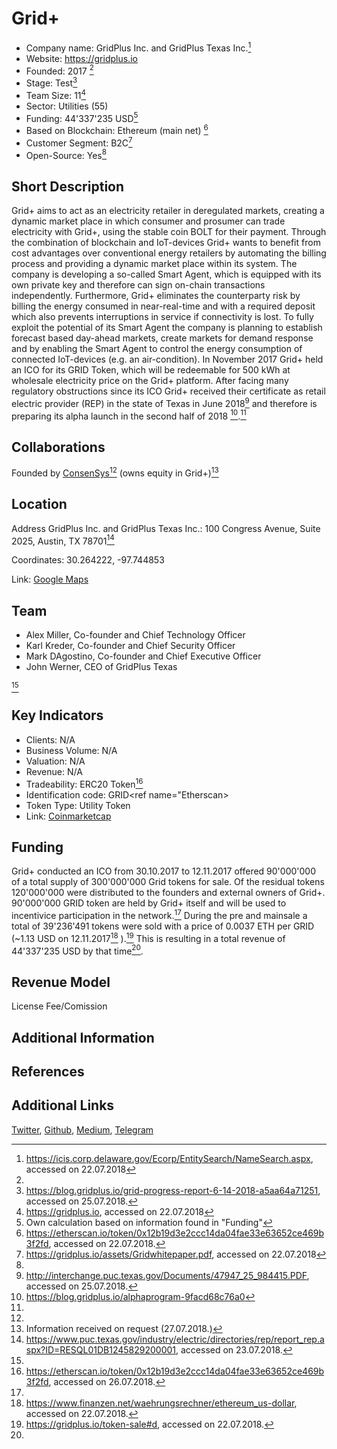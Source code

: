 = Grid+ =

*Company name: GridPlus Inc. and GridPlus Texas Inc.<ref name="State">https://icis.corp.delaware.gov/Ecorp/EntitySearch/NameSearch.aspx, accessed on 22.07.2018</ref>
*Website: https://gridplus.io
*Founded: 2017 <ref name="State"></ref>
*Stage: Test<ref>https://blog.gridplus.io/grid-progress-report-6-14-2018-a5aa64a71251, accessed on 25.07.2018.</ref>
*Team Size: 11<ref name="Website">https://gridplus.io, accessed on 22.07.2018</ref>
*Sector: Utilities (55)
*Funding: 44'337'235 USD<ref name="calculation"> Own calculation based on information found in "Funding"</ref>
*Based on Blockchain: Ethereum (main net) <ref>https://etherscan.io/token/0x12b19d3e2ccc14da04fae33e63652ce469b3f2fd, accessed on 22.07.2018.</ref>
*Customer Segment: B2C<ref name="Whitepaper">https://gridplus.io/assets/Gridwhitepaper.pdf, accessed on 22.07.2018</ref>
*Open-Source: Yes<ref name="Whitepaper"></ref>


==Short Description==
Grid+ aims to act as an electricity retailer in deregulated markets, creating a dynamic market place 
in which consumer and prosumer can trade electricity with Grid+, using the stable coin BOLT for their 
payment. Through the combination of blockchain and IoT-devices Grid+ wants to benefit from cost 
advantages over conventional energy retailers by automating the billing process and providing a 
dynamic market place within its system. The company is developing a so-called Smart Agent, which 
is equipped with its own private key and therefore can sign on-chain transactions independently. 
Furthermore, Grid+ eliminates the counterparty risk by billing the energy consumed in near-real-time 
and with a required deposit which also prevents interruptions in service if connectivity is lost. 
To fully exploit the potential of its Smart Agent the company is planning to establish forecast based 
day-ahead markets, create markets for demand response and by enabling the Smart Agent to control the 
energy consumption of connected IoT-devices (e.g. an air-condition).
In November 2017 Grid+ held an ICO for its GRID Token, which will be redeemable for 500 kWh at 
wholesale electricity price on the Grid+ platform. After facing many regulatory obstructions since 
its ICO Grid+ received their certificate as retail electric provider (REP) in the state of Texas in 
June 2018<ref>http://interchange.puc.texas.gov/Documents/47947_25_984415.PDF, accessed on 25.07.2018.
</ref> and therefore is preparing its alpha launch in the second half of 2018
<ref>https://blog.gridplus.io/alphaprogram-9facd68c76a0</ref>.<ref name="Whitepaper"></ref>


==Collaborations==
Founded by [https://consensys.net/ ConsenSys]<ref name="Whitepaper"></ref> (owns equity in Grid+)<ref>Information received on request (27.07.2018.)</ref>

==Location==
Address GridPlus Inc. and GridPlus Texas Inc.: 
100 Congress Avenue, Suite 2025, Austin, TX 78701<ref>https://www.puc.texas.gov/industry/electric/directories/rep/report_rep.aspx?ID=RESQL01DB1245829200001, accessed on 23.07.2018.</ref>

Coordinates: 30.264222, -97.744853

Link: [https://www.google.ch/maps/place/One+Congress+Plaza,+100+Congress+Ave+%232025,+Austin,+TX+78701,+USA/@30.2639807,-97.7470419,17z/data=!3m1!4b1!4m5!3m4!1s0x8644b50629412b81:0xb4e5ccd4100bc105!8m2!3d30.2639807!4d-97.7448532 Google Maps]

==Team==
*Alex Miller, Co-founder and Chief Technology Officer
*Karl Kreder, Co-founder and Chief Security Officer
*Mark DAgostino, Co-founder and Chief Executive Officer
*John Werner, CEO of GridPlus Texas

<ref name="Website"></ref>

==Key Indicators==
*Clients: N/A
*Business Volume: N/A
*Valuation: N/A
*Revenue: N/A
*Tradeability: ERC20 Token<ref name="Etherscan">https://etherscan.io/token/0x12b19d3e2ccc14da04fae33e63652ce469b3f2fd, accessed on 26.07.2018.</ref>
*Identification code: GRID<ref name="Etherscan></ref>
*Token Type: Utility Token
*Link: [https://coinmarketcap.com/currencies/grid/ Coinmarketcap]

==Funding==
Grid+ conducted an ICO from 30.10.2017 to 12.11.2017 offered 90'000'000  of a total supply of 300'000'000 Grid tokens for sale. Of the residual tokens 120'000'000 were distributed to the founders and external owners of Grid+. 90'000'000 GRID token are held by Grid+ itself and will be used to incentivice participation in the network.<ref name="Whitepaper"></ref>
During the pre and mainsale a total of 39'236'491 tokens were sold with a price of 0.0037 ETH per GRID (~1.13 USD on 12.11.2017<ref>https://www.finanzen.net/waehrungsrechner/ethereum_us-dollar, accessed on 22.07.2018.</ref> ).<ref>https://gridplus.io/token-sale#d, accessed on 22.07.2018.</ref> This is resulting in a total revenue of 44'337'235 USD by that time<ref name="calculation" />.

==Revenue Model==
License Fee/Comission

==Additional Information==

==References==
<references/>

==Additional Links==
[https://twitter.com/gridplus_energy?lang=en Twitter], [https://github.com/gridplus Github], [https://blog.gridplus.io/ Medium], [https://t.me/joinchat/GEb54Asz9AYq2cLZk6syHA Telegram]
